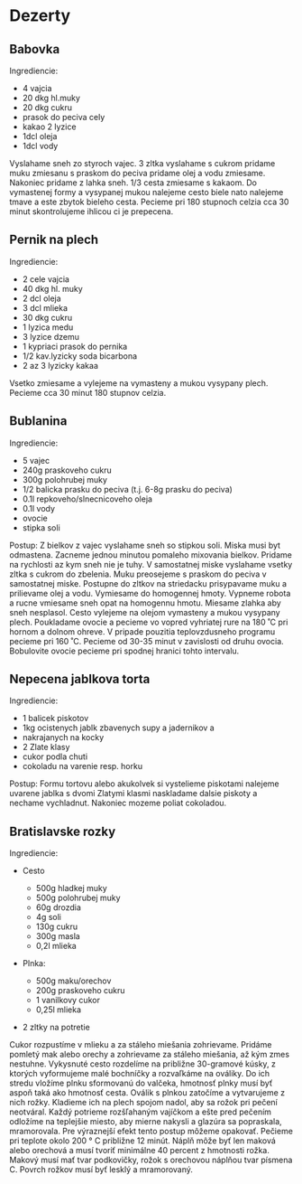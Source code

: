# Dezerty

## Babovka

Ingrediencie: 

* 4 vajcia
* 20 dkg hl.muky
* 20 dkg cukru
* prasok do peciva cely 
* kakao 2 lyzice
* 1dcl oleja
* 1dcl vody

Vyslahame sneh zo styroch vajec. 3 zltka vyslahame s cukrom pridame muku zmiesanu s praskom do peciva pridame olej a vodu zmiesame. Nakoniec pridame z lahka sneh. 1/3 cesta zmiesame s kakaom. Do vymastenej formy a vysypanej mukou nalejeme cesto biele nato nalejeme tmave a este zbytok bieleho cesta. Pecieme pri 180 stupnoch celzia cca 30 minut skontrolujeme ihlicou ci je prepecena. 

## Pernik na plech 

Ingrediencie:

* 2 cele vajcia
* 40 dkg hl. muky
* 2 dcl oleja
* 3 dcl mlieka
* 30 dkg cukru
* 1 lyzica medu
* 3 lyzice dzemu
* 1 kypriaci prasok do pernika
* 1/2  kav.lyzicky soda bicarbona
* 2 az 3 lyzicky kakaa

Vsetko zmiesame a vylejeme na vymasteny a mukou vysypany plech. Pecieme cca 30 minut 180 stupnov celzia.      

## Bublanina

Ingrediencie:

* 5 vajec
* 240g praskoveho cukru
* 300g polohrubej muky
* 1/2 balicka prasku do peciva (t.j. 6-8g prasku do peciva)
* 0.1l repkoveho/slnecnicoveho oleja
* 0.1l vody
* ovocie
* stipka soli

Postup:	Z bielkov z vajec vyslahame sneh so stipkou soli. Miska musi byt odmastena. Zacneme jednou minutou pomaleho mixovania bielkov. Pridame na rychlosti az kym sneh nie je tuhy. V samostatnej miske vyslahame vsetky zltka s cukrom do zbelenia. Muku preosejeme s praskom do peciva v samostatnej miske. Postupne do zltkov na striedacku prisypavame muku a prilievame olej a vodu. Vymiesame do homogennej hmoty. Vypneme robota a rucne vmiesame sneh opat na homogennu hmotu. Miesame zlahka aby sneh nesplasol. Cesto vylejeme na olejom vymasteny a mukou vysypany plech. Poukladame ovocie a pecieme vo vopred vyhriatej rure na 180 ˚C pri hornom a dolnom ohreve. V pripade pouzitia teplovzdusneho programu pecieme pri 160 ˚C. Pecieme od 30-35 minut v zavislosti od druhu ovocia. Bobulovite ovocie pecieme pri spodnej hranici tohto intervalu.

## Nepecena jablkova torta

Ingrediencie:

* 1 balicek piskotov
* 1kg ocistenych jablk zbavenych supy a jadernikov a
* nakrajanych na kocky
* 2 Zlate klasy
* cukor podla chuti
* cokoladu na varenie resp. horku

Postup:
Formu tortovu alebo akukolvek si vystelieme piskotami nalejeme uvarene jablka s dvomi Zlatymi klasmi  naskladame dalsie piskoty a nechame vychladnut. Nakoniec mozeme poliat cokoladou. 

## Bratislavske rozky

Ingrediencie:

* Cesto
  * 500g hladkej muky
  * 500g polohrubej muky
  * 60g drozdia
  * 4g soli
  * 130g cukru
  * 300g masla
  * 0,2l mlieka

* Plnka:

  * 500g maku/orechov
  * 200g praskoveho cukru
  * 1 vanilkovy cukor
  * 0,25l mlieka

* 2 zltky na potretie

Cukor rozpustíme v mlieku a za stáleho miešania zohrievame. Pridáme pomletý mak alebo orechy a zohrievame za stáleho miešania, až kým zmes nestuhne.
Vykysnuté cesto rozdelíme na približne 30-gramové kúsky, z ktorých vyformujeme malé bochníčky a rozvaľkáme na ováliky. Do ich stredu vložíme plnku sformovanú do valčeka, hmotnosť plnky musí byť aspoň taká ako hmotnosť cesta.
Oválik s plnkou zatočíme a vytvarujeme z nich rožky. Kladieme ich na plech spojom nadol, aby sa rožok pri pečení neotváral.
Každý potrieme rozšľahaným vajíčkom a ešte pred pečením odložíme na teplejšie miesto, aby mierne nakysli a glazúra sa popraskala, mramorovala. Pre výraznejší efekt tento postup môžeme opakovať.
Pečieme pri teplote okolo 200 ° C približne 12 minút.
Náplň môže byť len maková alebo orechová a musí tvoriť minimálne 40 percent z hmotnosti rožka.
Makový musí mať tvar podkovičky, rožok s orechovou náplňou tvar písmena C.
Povrch rožkov musí byť lesklý a mramorovaný.